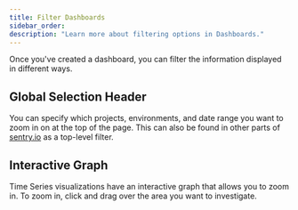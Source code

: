 ```yaml
---
title: Filter Dashboards
sidebar_order:
description: "Learn more about filtering options in Dashboards."
---
```


Once you've created a dashboard, you can filter the information displayed in different ways.

## Global Selection Header

You can specify which projects, environments, and date range you want to zoom in on at the top of the page. This can also be found in other parts of [sentry.io](https://sentry.io) as a top-level filter.

## Interactive Graph

Time Series visualizations have an interactive graph that allows you to zoom in.
To zoom in, click and drag over the area you want to investigate.
